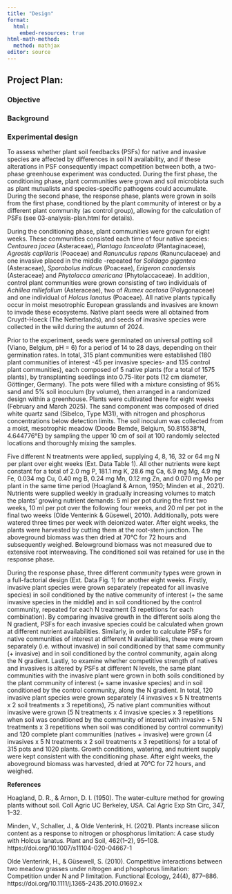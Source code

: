 ```yaml
---
title: "Design"
format: 
  html:
    embed-resources: true
html-math-method: 
  method: mathjax
editor: source
---
```


## Project Plan:

### Objective

### Background

### Experimental design

To assess whether plant soil feedbacks (PSFs) for native and invasive species are affected by differences in soil N availability, and if these alterations in PSF consequently impact competition between both, a two-phase greenhouse experiment was conducted. During the first phase, the conditioning phase, plant communities were grown and soil microbiota such as plant mutualists and species-specific pathogens could accumulate. During the second phase, the response phase, plants were grown in soils from the first phase, conditioned by the plant community of interest or by a different plant community (as control group), allowing for the calculation of PSFs (see 03-analysis-plan.html for details).

During the conditioning phase, plant communities were grown for eight weeks. These communities consisted each time of four native species: *Centaurea jacea* (Asteraceae), *Plantago lanceolata* (Plantaginaceae), *Agrostis capillaris* (Poaceae) and *Ranunculus repens* (Ranunculaceae) and one invasive placed in the middle -repeated for *Solidago gigantea* (Asteraceae), *Sporobolus indicus* (Poaceae), *Erigeron canadensis* (Asteraceae) and *Phytolacca americana* (Phytolaccaceae). In addition, control plant communities were grown consisting of two individuals of *Achillea millefolium* (Asteraceae), two of *Rumex acetosa* (Polygonaceae) and one individual of *Holcus lanatus* (Poaceae). All native plants typically occur in moist mesotrophic European grasslands and invasives are known to invade these ecosystems. Native plant seeds were all obtained from Cruydt-Hoeck (The Netherlands), and seeds of invasive species were collected in the wild during the autumn of 2024.

Prior to the experiment, seeds were germinated on universal potting soil (Viano, Belgium, pH = 6) for a period of 14 to 28 days, depending on their germination rates. In total, 315 plant communities were established (180 plant communities of interest -45 per invasive species- and 135 control plant communities), each composed of 5 native plants (for a total of 1575 plants), by transplanting seedlings into 0.75-liter pots (12 cm diameter, Göttinger, Germany). The pots were filled with a mixture consisting of 95% sand and 5% soil inoculum (by volume), then arranged in a randomized design within a greenhouse. Plants were cultivated there for eight weeks (February and March 2025). The sand component was composed of dried white quartz sand (Sibelco, Type M31), with nitrogen and phosphorus concentrations below detection limits. The soil inoculum was collected from a moist, mesotrophic meadow (Doode Bemde, Belgium, 50.815538°N, 4.644776°E) by sampling the upper 10 cm of soil at 100 randomly selected locations and thoroughly mixing the samples.

Five different N treatments were applied, supplying 4, 8, 16, 32 or 64 mg N per plant over eight weeks (Ext. Data Table 1). All other nutrients were kept constant for a total of 2.0 mg P, 181.1 mg K, 28.6 mg Ca, 6.9 mg Mg, 4.9 mg Fe, 0.034 mg Cu, 0.40 mg B, 0.24 mg Mn, 0.12 mg Zn, and 0.070 mg Mo per plant in the same time period (Hoagland & Arnon, 1950; Minden et al., 2021). Nutrients were supplied weekly in gradually increasing volumes to match the plants’ growing nutrient demands: 5 ml per pot during the first two weeks, 10 ml per pot over the following four weeks, and 20 ml per pot in the final two weeks (Olde Venterink & Güsewell, 2010). Additionally, pots were watered three times per week with deionized water. After eight weeks, the plants were harvested by cutting them at the root-stem junction. The aboveground biomass was then dried at 70°C for 72 hours and subsequently weighed. Belowground biomass was not measured due to extensive root interweaving. The conditioned soil was retained for use in the response phase.

During the response phase, three different community types were grown in a full-factorial design (Ext. Data Fig. 1) for another eight weeks. Firstly, invasive plant species were grown separately (repeated for all invasive species) in soil conditioned by the native community of interest (+ the same invasive species in the middle) and in soil conditioned by the control community, repeated for each N treatment (3 repetitions for each combination). By comparing invasive growth in the different soils along the N gradient, PSFs for each invasive species could be calculated when grown at different nutrient availabilities. Similarly, in order to calculate PSFs for native communities of interest at different N availabilities, these were grown separately (i.e. without invasive) in soil conditioned by that same community (+ invasive) and in soil conditioned by the control community, again along the N gradient. Lastly, to examine whether competitive strength of natives and invasives is altered by PSFs at different N levels, the same plant communities with the invasive plant were grown in both soils conditioned by the plant community of interest (+ same invasive species) and in soil conditioned by the control community, along the N gradient. In total, 120 invasive plant species were grown separately (4 invasives x 5 N treatments x 2 soil treatments x 3 repetitions), 75 native plant communities without invasive were grown (5 N treatments x 4 invasive species x 3 repetitions when soil was conditioned by the community of interest with invasive + 5 N treatments x 3 repetitions when soil was conditioned by control community) and 120 complete plant communities (natives + invasive) were grown (4 invasives x 5 N treatments x 2 soil treatments x 3 repetitions) for a total of 315 pots and 1020 plants. Growth conditions, watering, and nutrient supply were kept consistent with the conditioning phase. After eight weeks, the aboveground biomass was harvested, dried at 70°C for 72 hours, and weighed.

**References**

Hoagland, D. R., & Arnon, D. I. (1950). The water-culture method for growing plants without soil. ColI Agric UC Berkeley, USA. Cal Agric Exp Stn Circ, 347, 1–32.

Minden, V., Schaller, J., & Olde Venterink, H. (2021). Plants increase silicon content as a response to nitrogen or phosphorus limitation: A case study with Holcus lanatus. Plant and Soil, 462(1–2), 95–108. https://doi.org/10.1007/s11104-020-04667-1

Olde Venterink, H., & Güsewell, S. (2010). Competitive interactions between two meadow grasses under nitrogen and phosphorus limitation: Competition under N and P limitation. Functional Ecology, 24(4), 877–886. https://doi.org/10.1111/j.1365-2435.2010.01692.x








